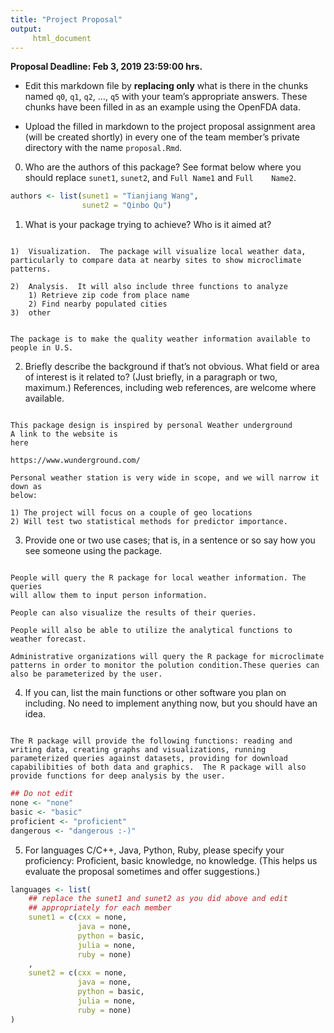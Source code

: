 ```yaml
---
title: "Project Proposal"
output:
     html_document
---
```


__Proposal Deadline: Feb 3, 2019 23:59:00 hrs.__

- Edit this markdown file by __replacing only__ what is there in the
chunks named `q0`, `q1`, `q2`, ..., `q5` with your team's appropriate
answers. These chunks have been filled in as an example using the
OpenFDA data.

- Upload the filled in markdown to the project proposal assignment
area (will be created shortly) in every one of the team member's
private directory with the name `proposal.Rmd`.

0. Who are the authors of this package? See format below where you
   should replace `sunet1`, `sunet2`, and `Full Name1` and `Full
   Name2`.

```r
authors <- list(sunet1 = "Tianjiang Wang",
                sunet2 = "Qinbo Qu")
```

1. What is your package trying to achieve?  Who is it aimed at?

```q1

1)  Visualization.  The package will visualize local weather data,
particularly to compare data at nearby sites to show microclimate patterns.

2)  Analysis.  It will also include three functions to analyze
    1) Retrieve zip code from place name  
    2) Find nearby populated cities 
3)  other


The package is to make the quality weather information available to people in U.S.

```

2. Briefly describe the background if that's not obvious.  What field
   or area of interest is it related to?  (Just briefly, in a paragraph
   or two, maximum.) References, including web references, are welcome
   where available.
   
```q2

This package design is inspired by personal Weather underground
A link to the website is
here

https://www.wunderground.com/

Personal weather station is very wide in scope, and we will narrow it down as
below:

1) The project will focus on a couple of geo locations
2) Will test two statistical methods for predictor importance.
```

3. Provide one or two use cases; that is, in a sentence or so say how
   you see someone using the package.

```q3

People will query the R package for local weather information. The queries
will allow them to input person information.

People can also visualize the results of their queries.

People will also be able to utilize the analytical functions to
weather forecast.

Administrative organizations will query the R package for microclimate
patterns in order to monitor the polution condition.These queries can
also be parameterized by the user.

```

4. If you can, list the main functions or other software you plan on
   including.  No need to implement anything now, but you should have
   an idea.

```q4

The R package will provide the following functions: reading and
writing data, creating graphs and visualizations, running
parameterized queries against datasets, providing for download
capabilibities of both data and graphics.  The R package will also
provide functions for deep analysis by the user.

```

```r
## Do not edit
none <- "none"
basic <- "basic"
proficient <- "proficient"
dangerous <- "dangerous :-)"
```

5. For languages C/C++, Java, Python, Ruby, please specify your
   proficiency: Proficient, basic knowledge, no knowledge.  (This
   helps us evaluate the proposal sometimes and offer suggestions.)

```r
languages <- list(
    ## replace the sunet1 and sunet2 as you did above and edit
    ## appropriately for each member
    sunet1 = c(cxx = none,
               java = none,
               python = basic,
               julia = none, 
               ruby = none)
    ,
    sunet2 = c(cxx = none,
               java = none,
               python = basic,
               julia = none,                
               ruby = none)
)
```








